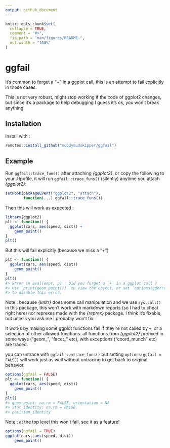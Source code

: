 ```yaml
---
output: github_document
---
```


<!-- README.md is generated from README.Rmd. Please edit that file -->

```r
knitr::opts_chunk$set(
  collapse = TRUE,
  comment = "#>",
  fig.path = "man/figures/README-",
  out.width = "100%"
)
```

# ggfail

<!-- badges: start -->
<!-- badges: end -->

It's common to forget a "+" in a ggplot call, this is an attempt to fail explicitly in those cases.

This is not very robust, might stop working if the code of ggplot2 changes,
but since it's a package to help debugging I guess it's ok, you won't break
anything.

## Installation

Install with :

``` r
remotes::install_github("moodymudskipper/ggfail")
```

## Example

Run `ggfail::trace_funs()` after attaching *{ggplot2}*, or copy the following
to your .Rpofile, it will run `ggfail::trace_funs()` (silently) anytime you attach 
*{ggplot2}*:

```r
setHook(packageEvent("ggplot2", "attach"),
        function(...) ggfail::trace_funs())
```

Then this will work as expected :

```r
library(ggplot2)
plt <- function() {
  ggplot(cars, aes(speed, dist)) +
    geom_point()
}
plt()
```

But this will fail explicitly (because we miss a "+")

```r
plt <- function() {
  ggplot(cars, aes(speed, dist))
    geom_point()
}
plt()
#> Error in eval(expr, p) : Did you forget a `+` in a ggplot call ?
#> Use `print(geom_point())` to view the object, or set `options(ggerror = FALSE)`
#> to disable this error.
```

Note : because *{knitr}* does some call manipulation and we use `sys.call()`
in this package, this won't work with markdown reports (so I had to cheat right here) nor reprexes made with
the *{reprex}* package. I think it's fixable, but unless you ask me I probably
won't fix.

It works by making some ggplot functions fail if they're not called by `+`, or
a selection of other allowed functions.
all functions from *{ggplot2}* prefixed in some ways ("geom_",
"facet_" etc), with exceptions ("coord_munch" etc) are traced.

you can untrace with `ggfail::untrace_funs()` but setting `options(ggfail = FALSE)`
will work just as well without untracing to get back to original behavior.

```r
options(ggfail = FALSE)
plt <- function() {
  ggplot(cars, aes(speed, dist))
    geom_point()
}
plt()
#> geom_point: na.rm = FALSE, orientation = NA
#> stat_identity: na.rm = FALSE
#> position_identity 
```

Note : at the top level this won't fail, see it as a feature!

```r
options(ggfail = TRUE)
ggplot(cars, aes(speed, dist))
    geom_point()
```

